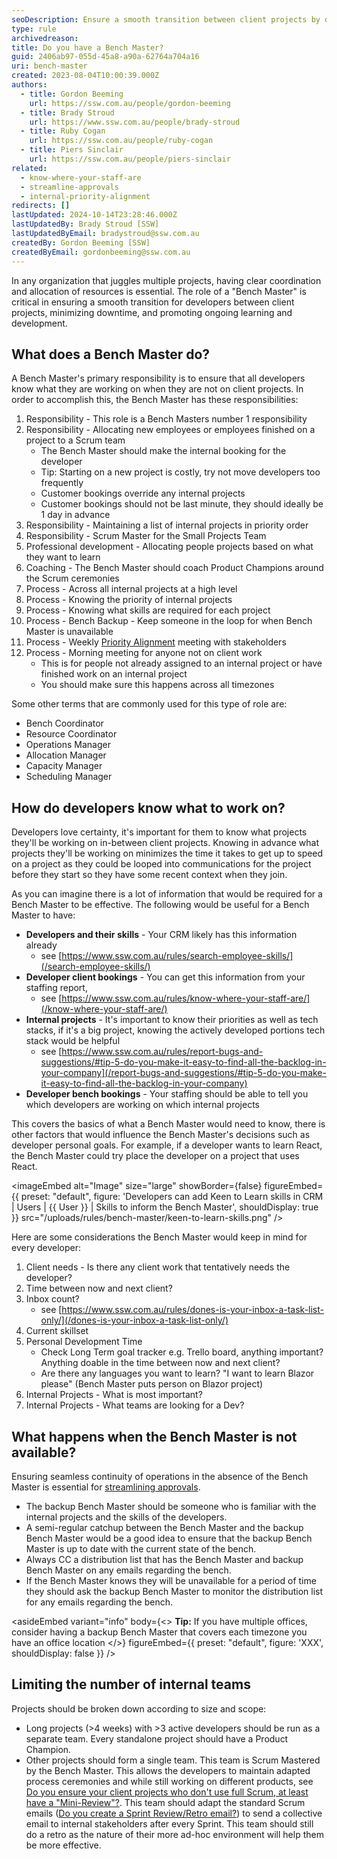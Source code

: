 ```yaml
---
seoDescription: Ensure a smooth transition between client projects by designating a Bench Master to manage internal resources and streamline workflow.
type: rule
archivedreason:
title: Do you have a Bench Master?
guid: 2406ab97-055d-45a8-a90a-62764a704a16
uri: bench-master
created: 2023-08-04T10:00:39.000Z
authors:
  - title: Gordon Beeming
    url: https://ssw.com.au/people/gordon-beeming
  - title: Brady Stroud
    url: https://www.ssw.com.au/people/brady-stroud
  - title: Ruby Cogan
    url: https://ssw.com.au/people/ruby-cogan
  - title: Piers Sinclair
    url: https://ssw.com.au/people/piers-sinclair
related:
  - know-where-your-staff-are
  - streamline-approvals
  - internal-priority-alignment
redirects: []
lastUpdated: 2024-10-14T23:28:46.000Z
lastUpdatedBy: Brady Stroud [SSW]
lastUpdatedByEmail: bradystroud@ssw.com.au
createdBy: Gordon Beeming [SSW]
createdByEmail: gordonbeeming@ssw.com.au
---
```


In any organization that juggles multiple projects, having clear coordination and allocation of resources is essential. The role of a "Bench Master" is critical in ensuring a smooth transition for developers between client projects, minimizing downtime, and promoting ongoing learning and development.
## What does a Bench Master do?

A Bench Master's primary responsibility is to ensure that all developers know what they are working on when they are not on client projects. In order to accomplish this, the Bench Master has these responsibilities:

1. Responsibility - This role is a Bench Masters number 1 responsibility
2. Responsibility - Allocating new employees or employees finished on a project to a Scrum team
   * The Bench Master should make the internal booking for the developer
   * Tip: Starting on a new project is costly, try not move developers too frequently
   * Customer bookings override any internal projects
   * Customer bookings should not be last minute, they should ideally be 1 day in advance
3. Responsibility - Maintaining a list of internal projects in priority order
4. Responsibility - Scrum Master for the Small Projects Team
5. Professional development - Allocating people projects based on what they want to learn
6. Coaching - The Bench Master should coach Product Champions around the Scrum ceremonies
7. Process - Across all internal projects at a high level
8. Process - Knowing the priority of internal projects
9. Process - Knowing what skills are required for each project
10. Process - Bench Backup - Keep someone in the loop for when Bench Master is unavailable
11. Process - Weekly [Priority Alignment](/internal-priority-alignment/) meeting with stakeholders
12. Process - Morning meeting for anyone not on client work
    * This is for people not already assigned to an internal project or have finished work on an internal project
    * You should make sure this happens across all timezones

Some other terms that are commonly used for this type of role are:

* Bench Coordinator
* Resource Coordinator
* Operations Manager
* Allocation Manager
* Capacity Manager
* Scheduling Manager

## How do developers know what to work on?

Developers love certainty, it's important for them to know what projects they'll be working on in-between client projects. Knowing in advance what projects they'll be working on minimizes the time it takes to get up to speed on a project as they could be looped into communications for the project before they start so they have some recent context when they join.

As you can imagine there is a lot of information that would be required for a Bench Master to be effective. The following would be useful for a Bench Master to have:

* **Developers and their skills** - Your CRM likely has this information already
  * see [https://www.ssw.com.au/rules/search-employee-skills/](/search-employee-skills/)
* **Developer client bookings** - You can get this information from your staffing report,
  * see [https://www.ssw.com.au/rules/know-where-your-staff-are/](/know-where-your-staff-are/)
* **Internal projects** - It's important to know their priorities as well as tech stacks, if it's a big project, knowing the actively developed portions tech stack would be helpful
  * see [https://www.ssw.com.au/rules/report-bugs-and-suggestions/#tip-5-do-you-make-it-easy-to-find-all-the-backlog-in-your-company](/report-bugs-and-suggestions/#tip-5-do-you-make-it-easy-to-find-all-the-backlog-in-your-company)
* **Developer bench bookings** - Your staffing should be able to tell you which developers are working on which internal projects

This covers the basics of what a Bench Master would need to know, there is other factors that would influence the Bench Master's decisions such as developer personal goals. For example, if a developer wants to learn React, the Bench Master could try place the developer on a project that uses React.


<imageEmbed
  alt="Image"
  size="large"
  showBorder={false}
  figureEmbed={{
    preset: "default",
    figure: 'Developers can add Keen to Learn skills in CRM | Users | &#123;&#123; User &#125;&#125; | Skills to inform the Bench Master',
    shouldDisplay: true
  }}
  src="/uploads/rules/bench-master/keen-to-learn-skills.png"
/>

Here are some considerations the Bench Master would keep in mind for every developer:

1. Client needs - Is there any client work that tentatively needs the developer?
2. Time between now and next client?
3. Inbox count?
   * see [https://www.ssw.com.au/rules/dones-is-your-inbox-a-task-list-only/](/dones-is-your-inbox-a-task-list-only/)
4. Current skillset
5. Personal Development Time
   * Check Long Term goal tracker e.g. Trello board, anything important? Anything doable in the time between now and next client?
   * Are there any languages you want to learn? "I want to learn Blazor please" (Bench Master puts person on Blazor project)
6. Internal Projects - What is most important?
7. Internal Projects - What teams are looking for a Dev?

## What happens when the Bench Master is not available?

Ensuring seamless continuity of operations in the absence of the Bench Master is essential for [streamlining approvals](/streamline-approvals).

* The backup Bench Master should be someone who is familiar with the internal projects and the skills of the developers.
* A semi-regular catchup between the Bench Master and the backup Bench Master would be a good idea to ensure that the backup Bench Master is up to date with the current state of the bench.
* Always CC a distribution list that has the Bench Master and backup Bench Master on any emails regarding the bench.
* If the Bench Master knows they will be unavailable for a period of time they should ask the backup Bench Master to monitor the distribution list for any emails regarding the bench.

<asideEmbed
  variant="info"
  body={<>
    **Tip:** If you have multiple offices, consider having a backup Bench Master that covers each timezone you have an office location
  </>}
  figureEmbed={{
    preset: "default",
    figure: 'XXX',
    shouldDisplay: false
  }}
/>

## Limiting the number of internal teams

Projects should be broken down according to size and scope:

* Long projects (>4 weeks) with >3 active developers should be run as a separate team. Every standalone project should have a Product Champion.
* Other projects should form a single team. This team is Scrum Mastered by the Bench Master. This allows the developers to maintain adapted process ceremonies and while still working on different products, see [Do you ensure your client projects who don't use full Scrum, at least have a "Mini-Review"?](/who-dont-use-full-scrum-should-have-a-mini-review). This team should adapt the standard Scrum emails ([Do you create a Sprint Review/Retro email?](/sprint-review-retro-email)) to send a collective email to internal stakeholders after every Sprint. This team should still do a retro as the nature of their more ad-hoc environment will help them be more effective.
